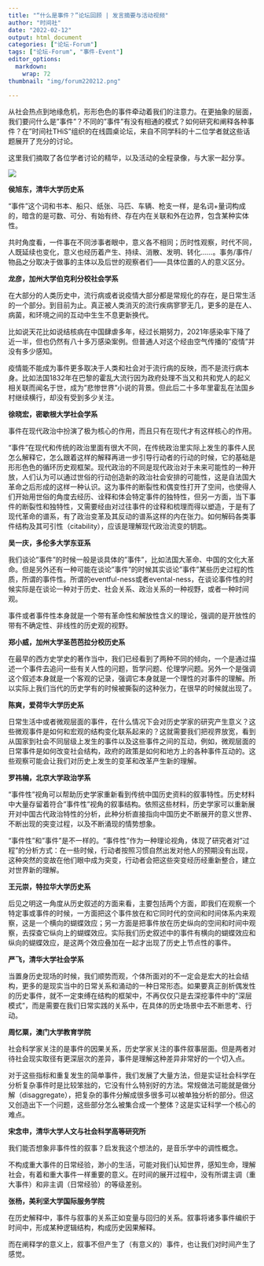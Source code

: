 ```yaml
---
title: "“什么是事件？”论坛回顾 | 发言摘要与活动视频"
author: "时间社"
date: "2022-02-12"
output: html_document
categories: ["论坛-Forum"]
tags: ["论坛-Forum", "事件-Event"]
editor_options: 
  markdown: 
    wrap: 72
thumbnail: "img/forum220212.png"

---
```


从社会热点到地缘危机，形形色色的事件牵动着我们的注意力。在更抽象的层面，我们要问什么是"事件"？不同的"事件"有没有相通的模式？如何研究和阐释各种事件？在"时间社THiS"组织的在线圆桌论坛，来自不同学科的十二位学者就这些话题展开了充分的讨论。

这里我们摘取了各位学者讨论的精华，以及活动的全程录像，与大家一起分享。

![](/img/logo2.png)

**侯旭东，清华大学历史系**

"事件"这个词和书本、船只、纸张、马匹、车辆、枪支一样，是名词+量词构成的，暗含的是可数、可分、有始有终、存在内在关联和外在边界，包含某种实体性。

共时角度看，一件事在不同涉事者眼中，意义各不相同；历时性观察，时代不同，人既延续也变化，意义也经历着产生、持续、消散、发明、转化......。事务/事件/物品之分取决于做事的主体以及后世的观察者们------具体位置的人的意义区分。

**龙彦，加州大学伯克利分校社会学系**

在大部分的人类历史中，流行病或者说疫情大部分都是常规化的存在，是日常生活的一个部分。到目前为止。真正被人类消灭的流行疾病寥寥无几，更多的是在人、病菌，和环境之间的互动中生生不息更新换代。

比如说天花比如说结核病在中国肆虐多年，经过长期努力，2021年感染率下降了近一半，但也仍然有八十多万感染案例。但普通人对这个经由空气传播的"疫情"并没有多少感知。

疫情能不能成为事件更多取决于人类和社会对于流行病的反映，而不是流行病本身。比如法国1832年在巴黎的霍乱大流行因为政府处理不当又和共和党人的起义相关联而闻名于世，成为"悲惨世界"小说的背景。但此后二十多年里霍乱在法国乡村继续横行，却没有受到多少关注。

**徐晓宏，密歇根大学社会学系**

事件在现代政治中扮演了极为核心的作用，而且只有在现代才有这样核心的作用。

"事件"在现代和传统的政治里面有很大不同，在传统政治里实际上发生的事件人民怎么解释它，怎么跟着这样的解释再进一步引导行动者的行动的时候，它的基础是形形色色的循环历史观框架。现代政治的不同是现代政治对于未来可能性的一种开放，人们认为可以通过世俗的行动创造新的政治社会安排的可能性，这是自法国大革命之后形成的这样一种认识。这为事件的断裂性和偶变性打开了空间，也使得人们开始用世俗的角度去经历、诠释和体会特定事件的独特性，但另一方面，当下事件的断裂性和独特性，又需要经由对过往事件的诠释和梳理而得以塑造，于是有了现代革命的谱系，有了政治变革及其反动的谱系这样的内在张力。如何解码各类事件结构及其可引性（citability），应该是理解现代政治流变的钥匙。

**吴一庆，多伦多大学东亚系**

我们谈论"事件"的时候一般是谈具体的"事件"，比如法国大革命、中国的文化大革命。但是另外还有一种可能在谈论"事件"的时候其实谈论"事件"某些历史过程的性质，所谓的事件性。所谓的eventful-ness或者evental-ness，在谈论事件性的时候实际是在谈论一种对于历史、社会关系、政治关系的一种视野，或者一种时间观。

事件或者事件性本身就是一个带有革命性和解放性含义的理论，强调的是开放性的带有不确定性、非线性的历史观的视野。

**郑小威，加州大学圣芭芭拉分校历史系**

在最早的西方史学史的著作当中，我们已经看到了两种不同的倾向，一个是通过描述一个事件去追问一些有关人性的问题，哲学问题、伦理学问题。另外一个是强调这个叙述本身就是一个客观的记录，强调它本身就是一个理性的对事件的理解。所以实际上我们当代的历史学有的时候被撕裂的这种张力，在很早的时候就出现了。

**陈爽，爱荷华大学历史系**

日常生活中或者微观层面的事件，在什么情况下会对历史学家的研究产生意义？这些微观事件是如何和宏观的结构变化联系起来的？这就需要我们把视界放宽，看到从国家到社会不同层级上发生的事件以及这些事件之间的互动，例如，微观层面的日常事件是如何改变社会结构，政府的政策是如何和地方上的各种事件互动的。这些观察可能会让我们对历史上发生的变革和改革产生新的理解。

**罗祎楠，北京大学政治学系**

"事件性"视角可以帮助历史学家重新看到传统中国历史资料的叙事特性。历史材料中大量存留着符合"事件性"视角的叙事结构。依照这些材料，历史学家可以重新展开对中国古代政治特性的分析，此种分析直接指向中国历史不断展开的意义世界、不断出现的突变过程，以及不断涌现的情势想象。

"事件性"和"事件"是不一样的。"事件性"作为一种理论视角，体现了研究者对"过程"的分析方式：在一些时候，行动者按照习惯自然出发对他人的预期没有出现，这种突然的变故在他们眼中成为突变，行动者会把这些突变经历经重新整合，建立对世界新的理解。

**王元崇，特拉华大学历史系**

后见之明这一角度从历史叙述的方面来看，主要包括两个方面，即我们在观察一个特定事或事件的时候，一方面把这个事件放在和它同时代的空间和时间体系内来观察，这是一个横向的蝴蝶效应；另一方面是把事件放在历史纵向的空间和时间中观察，去探查它纵向上的蝴蝶效应。实际我们历史叙述中的事件有横向的蝴蝶效应和纵向的蝴蝶效应，是这两个效应叠加在一起才出现了历史上节点性的事件。

**严飞，清华大学社会学系**

当置身历史现场的时候，我们顺势而观，个体所面对的不一定会是宏大的社会结构，更多的是现实当中的日常关系和涌动的一种日常形态。如果要真正剖析偶发性的历史事件，就不一定束缚在结构的框架中，不再仅仅只是去深挖事件中的"深层模式"，而是需要在我们日常实践的关系中，在具体的历史场景中去不断思考、行动。

**周忆粟，澳门大学教育学院**

社会科学家关注的是事件的因果关系，历史学家关注的事件叙事层面。但是两者对待社会现实取径有更深层次的差异，事件是理解这种差异非常好的一个切入点。

对于这些指标和重复发生的简单事件，我们发展了大量方法，但是实证社会科学在分析复杂事件时是比较笨拙的，它没有什么特别好的方法。常规做法可能就是做分解（disaggregate），把复杂的事件分解成很多很多可以被单独分析的部分。但这又创造出下一个问题，这些部分怎么被集合成一个整体？这是实证科学一个核心的难点。

**宋念申，清华大学人文与社会科学高等研究所**

我们能否想象非事件性的叙事？启发我这个想法的，是音乐学中的调性概念。

不构成重大事件的日常经验，渺小的生活，可能对我们认知世界，感知生命，理解社会，有着和重大事件一样重要的意义。在时间的展开过程中，没有所谓主调（重大事件）和非主调（日常经验）的等级差别。

**张杨，美利坚大学国际服务学院**

在历史解释中，事件与叙事的关系正如变量与回归的关系。叙事将诸多事件编织于时间中，形成某种逻辑结构，构成历史因果解释。

而在阐释学的意义上，叙事不但产生了（有意义的）事件，也让我们对时间产生了感觉。

